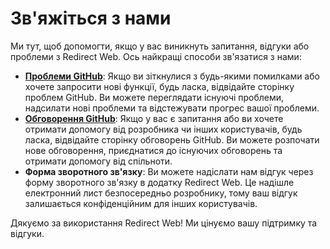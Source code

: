# Зв'яжіться з нами

Ми тут, щоб допомогти, якщо у вас виникнуть запитання, відгуки або проблеми з Redirect Web. Ось найкращі способи зв'язатися з нами:

- **[Проблеми GitHub](https://github.com/mshibanami/RedirectWeb/issues)**: Якщо ви зіткнулися з будь-якими помилками або хочете запросити нові функції, будь ласка, відвідайте сторінку проблем GitHub. Ви можете переглядати існуючі проблеми, надсилати нові проблеми та відстежувати прогрес вашої проблеми.
- **[Обговорення GitHub](https://github.com/mshibanami/RedirectWeb/discussions)**: Якщо у вас є запитання або ви хочете отримати допомогу від розробника чи інших користувачів, будь ласка, відвідайте сторінку обговорень GitHub. Ви можете розпочати нове обговорення, приєднатися до існуючих обговорень та отримати допомогу від спільноти.
- **Форма зворотного зв'язку**: Ви можете надіслати нам відгук через форму зворотного зв'язку в додатку Redirect Web. Це надішле електронний лист безпосередньо розробнику, тому ваш відгук залишається конфіденційним для інших користувачів.

Дякуємо за використання Redirect Web! Ми цінуємо вашу підтримку та відгуки.